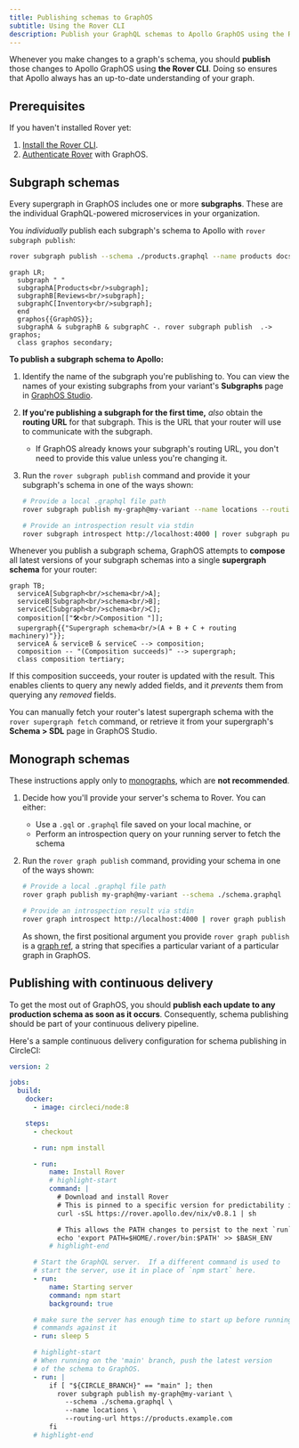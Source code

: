 ```yaml
---
title: Publishing schemas to GraphOS
subtitle: Using the Rover CLI
description: Publish your GraphQL schemas to Apollo GraphOS using the Rover CLI in your continuous delivery pipeline.
---
```


Whenever you make changes to a graph's schema, you should **publish** those changes to Apollo GraphOS using **the Rover CLI**. Doing so ensures that Apollo always has an up-to-date understanding of your graph.

## Prerequisites

If you haven't installed Rover yet:

1. [Install the Rover CLI](/rover/getting-started/).
2. [Authenticate Rover](/rover/configuring/#authenticating-with-graphos) with GraphOS.

## Subgraph schemas

Every supergraph in GraphOS includes one or more **subgraphs**. These are the individual GraphQL-powered microservices in your organization.

You _individually_ publish each subgraph's schema to Apollo with `rover subgraph publish`:

```bash title="Example command"
rover subgraph publish --schema ./products.graphql --name products docs-example-graph@current --routing-url https://products.example.com
```

```mermaid
graph LR;
  subgraph " "
  subgraphA[Products<br/>subgraph];
  subgraphB[Reviews<br/>subgraph];
  subgraphC[Inventory<br/>subgraph];
  end
  graphos{{GraphOS}};
  subgraphA & subgraphB & subgraphC -. rover subgraph publish  .-> graphos;
  class graphos secondary;
```

**To publish a subgraph schema to Apollo:**

1. Identify the name of the subgraph you're publishing to. You can view the names of your existing subgraphs from your variant's **Subgraphs** page in [GraphOS Studio](https://studio.apollographql.com/?referrer=docs-content).

2. **If you're publishing a subgraph for the first time,** _also_ obtain the **routing URL** for that subgraph. This is the URL that your router will use to communicate with the subgraph.

   - If GraphOS already knows your subgraph's routing URL, you don't need to provide this value unless you're changing it.

3. Run the `rover subgraph publish` command and provide it your subgraph's schema in one of the ways shown:

   ```bash
   # Provide a local .graphql file path
   rover subgraph publish my-graph@my-variant --name locations --routing-url https://flyby-locations-sub.herokuapp.com/ --schema ./schema.graphql

   # Provide an introspection result via stdin
   rover subgraph introspect http://localhost:4000 | rover subgraph publish my-graph@my-variant --name locations --routing-url https://flyby-locations-sub.herokuapp.com/ --schema -
   ```

Whenever you publish a subgraph schema, GraphOS attempts to **compose** all latest versions of your subgraph schemas into a single **supergraph schema** for your router:

```mermaid
graph TB;
  serviceA[Subgraph<br/>schema<br/>A];
  serviceB[Subgraph<br/>schema<br/>B];
  serviceC[Subgraph<br/>schema<br/>C];
  composition[["🛠<br/>Composition "]];
  supergraph{{"Supergraph schema<br/>(A + B + C + routing machinery)"}};
  serviceA & serviceB & serviceC --> composition;
  composition -- "(Composition succeeds)" --> supergraph;
  class composition tertiary;
```

If this composition succeeds, your router is updated with the result. This enables clients to query any newly added fields, and it _prevents_ them from querying any _removed_ fields.

You can manually fetch your router's latest supergraph schema with the `rover supergraph fetch` command, or retrieve it from your supergraph's **Schema > SDL** page in GraphOS Studio.

## Monograph schemas

<Note>

These instructions apply only to [monographs](../graphs/#monographs), which are **not recommended**.

</Note>

1. Decide how you'll provide your server's schema to Rover. You can either:

   - Use a `.gql` or `.graphql` file saved on your local machine, or
   - Perform an introspection query on your running server to fetch the schema

2. Run the `rover graph publish` command, providing your schema in one of the ways shown:

   ```bash
   # Provide a local .graphql file path
   rover graph publish my-graph@my-variant --schema ./schema.graphql

   # Provide an introspection result via stdin
   rover graph introspect http://localhost:4000 | rover graph publish my-graph@my-variant --schema -
   ```

   As shown, the first positional argument you provide `rover graph publish` is a [graph ref](/rover/conventions/#graph-refs), a string that specifies a particular variant of a particular graph in GraphOS.

## Publishing with continuous delivery

To get the most out of GraphOS, you should **publish each update to any production schema as soon as it occurs**. Consequently, schema publishing should be part of your continuous delivery pipeline.

Here's a sample continuous delivery configuration for schema publishing in CircleCI:

```yaml
version: 2

jobs:
  build:
    docker:
      - image: circleci/node:8

    steps:
      - checkout

      - run: npm install

      - run:
          name: Install Rover
          # highlight-start
          command: |
            # Download and install Rover
            # This is pinned to a specific version for predictability in CI
            curl -sSL https://rover.apollo.dev/nix/v0.8.1 | sh

            # This allows the PATH changes to persist to the next `run` step
            echo 'export PATH=$HOME/.rover/bin:$PATH' >> $BASH_ENV
          # highlight-end

      # Start the GraphQL server.  If a different command is used to
      # start the server, use it in place of `npm start` here.
      - run:
          name: Starting server
          command: npm start
          background: true

      # make sure the server has enough time to start up before running
      # commands against it
      - run: sleep 5

      # highlight-start
      # When running on the 'main' branch, push the latest version
      # of the schema to GraphOS.
      - run: |
          if [ "${CIRCLE_BRANCH}" == "main" ]; then
            rover subgraph publish my-graph@my-variant \
              --schema ./schema.graphql \
              --name locations \
              --routing-url https://products.example.com
          fi
      # highlight-end
```
